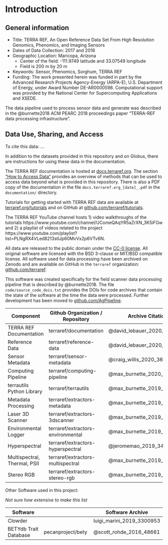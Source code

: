 # Introduction {#intro}

## General information

* Title: TERRA REF, An Open Reference Data Set From High Resolution Genomics, Phenomics, and Imaging Sensors
* Dates of Data Collection: 2017 and 2018
* Geographic Location: Maricopa, Arizona
  * Center of the field: -111.9749 latitude and 33.07549 longitude
  * Field is 200 m by 20 m
* Keywords: Sensor, Phenomics, Sorghum, TERRA REF
* Funding: The work presented herein was funded in part by the Advanced Research Projects Agency-Energy (ARPA-E), U.S. Department of Energy, under Award Number DE-AR0000598. Computational support was provided by the National Center for Supercomputing Applications and XSEDE.

The data pipeline used to process sensor data and generate was described in the @burnette2018 ACM PEARC 2018 proceedings paper "TERRA-REF data processing infrastructure".

## Data Use, Sharing, and Access


To cite this data: ...

In addition to the datasets provided in this repository and on Globus, there are instructions for using these data in the documentation.

The TERRA REF documentation is hosted at [docs.terraref.org](https://docs.terraref.org). The section ["How to Access Data"](https://docs.terraref.org/user-manual/how-to-access-data) provides an overview of methods that can be used to access data beyond what is provided in this repository. There is also a PDF copy of the documentation in the file `docs.terraref.org_[date]_.pdf` in the `documentation/` directory.

Tutorials for getting started with TERRA REF data are available at [terraref.org/tutorials](https://terraref.github.io/tutorials) and on GitHub at [github.com/terraref/tutorials](https://github.com/terraref/tutorials).

The TERRA REF YouTube channel hosts 1) video walkthroughs of the tutorials https://www.youtube.com/channel/UComeQAqYR5aZrXN_3K5iFGw and 2) a playlist of videos related to the project https://www.youtube.com/playlist?list=PLNgRX4VLed8213stlJp60MvVx2p6VTv6N.

All data are released to the public domain under the [CC-0 license](https://creativecommons.org/share-your-work/public-domain/cc0/). All original software are licensed with the BSD 3-clause or MIT/BSD compatible license. All software used for data processing have been archived on Zenodo and are available on GitHub in the `terraref` organization: [github.com/terraref](https://github.com/terraref).

This software was created specifically for the field scanner data processing pipeline that is described by @burnette2018. The file `code/source_code_dois.txt` provides the DOIs for code archives that contain the state of the software at the time the data were processed. Further development has been moved to [github.com/AgPipeline](https://github.com/AgPipeline).

| Component                     | Github Organization / Repository                 | Archive Citation            |
|------------------------------|-----------------------------------|-----------------------------|
| TERRA REF Documentation      | terraref/documentation            | @david_lebauer_2020_3661373 |
| Reference Data               | terraref/reference-data           | @david_lebauer_2020_3635863 |
| Sensor Metadata              | terraref/sensor-metadata          | @craig_willis_2020_3635853  |
| Computing Pipeline           | terraref/computing-pipeline       | @max_burnette_2020_3635849  |
| terrautils Python Library    | terraref/terrautils               | @max_burnette_2019_3406335  |
| Metadata Processing          | terraref/extractors-metadata      | @max_burnette_2019_3406329  |
| Laser 3D Scanner             | terraref/extractors-3dscanner     | @max_burnette_2019_3406332  |
| Environmental Logger         | terraref/extractors-environmental | @max_burnette_2019_3406318  |
| Hyperspectral                | terraref/extractors-hyperspectral | @jeromemao_2019_3406312     |
| Multispectral, Thermal, PSII | terraref/extractors-multispectral | @max_burnette_2019_3406311  |
| Stereo RGB                   | terraref/extractors-stereo-rgb    | @max_burnette_2019_3406304  |

Other Software used in this project:

_Not sure how extensive to make this list_

| Software |  | Software Archive | Citation |
|---|---|---|
| Clowder |  | luigi_marini_2019_3300953 | @Marini2018cos |
| BETYdb Trait Database        | pecanproject/bety                 | @scott_rohde_2016_48661  | @LeBauer2018byt |
